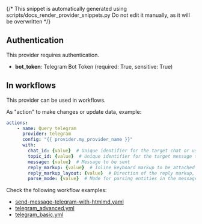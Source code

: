 {/* This snippet is automatically generated using scripts/docs_render_provider_snippets.py
Do not edit it manually, as it will be overwritten */}

## Authentication
This provider requires authentication.
- **bot_token**: Telegram Bot Token (required: True, sensitive: True)


## In workflows

This provider can be used in workflows.



As "action" to make changes or update data, example:
```yaml
actions:
    - name: Query telegram
      provider: telegram
      config: "{{ provider.my_provider_name }}"
      with:
        chat_id: {value}  # Unique identifier for the target chat or username of the target channel
        topic_id: {value}  # Unique identifier for the target message thread (topic)
        message: {value}  # Message to be sent
        reply_markup: {value}  # Inline keyboard markup to be attached to the message
        reply_markup_layout: {value}  # Direction of the reply markup, could be "horizontal" or "vertical"
        parse_mode: {value}  # Mode for parsing entities in the message text, could be "markdown" or "html"
```




Check the following workflow examples:
- [send-message-telegram-with-htmlmd.yaml](https://github.com/keephq/keep/blob/main/examples/workflows/send-message-telegram-with-htmlmd.yaml)
- [telegram_advanced.yml](https://github.com/keephq/keep/blob/main/examples/workflows/telegram_advanced.yml)
- [telegram_basic.yml](https://github.com/keephq/keep/blob/main/examples/workflows/telegram_basic.yml)
